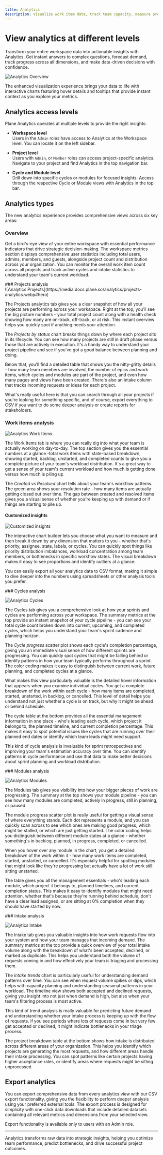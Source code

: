 ```yaml
---
title: Analytics
description: Visualize work item data, track team capacity, measure progress, and create custom charts.
---
```



# View analytics at different levels

Transform your entire workspace data into actionable insights with Analytics. Get instant answers to complex questions, forecast demand, track progress across all dimensions, and make data-driven decisions with confidence.

![Analytics Overview](https://media.docs.plane.so/analytics/analytics-overview.webp#hero)

The enhanced visualization experience brings your data to life with interactive charts featuring hover details and tooltips that provide instant context as you explore your metrics.

## Analytics access levels

Plane Analytics operates at multiple levels to provide the right insights:

- **Workspace level**  
  Users in the `Admin` roles have access to Analytics at the Workspace level. You can locate it on the left sidebar.

- **Project level**  
  Users with `Admin`, or `Member` roles can access project-specific analytics. Navigate to your project and find Analytics in the top navigation bar.

- **Cycle and Module level**  
  Drill down into specific cycles or modules for focused insights. Access through the respective Cycle or Module views with Analytics in the top bar.

## Analytics types

The new analytics experience provides comprehensive views across six key areas:

### Overview

Get a bird's-eye view of your entire workspace with essential performance indicators that drive strategic decision-making. The workspace metrics section displays comprehensive user statistics including total users, admins, members, and guests, alongside project count and distribution across your organization. You can monitor the overall work item count across all projects and track active cycles and intake statistics to understand your team's current workload.

<div className="tag-wrapper">
  ### Projects analysis
  <Tags tags={[{ name: "Pro", link: "https://plane.so/pricing", additionalClass: "pro" }]} />
</div>
![Analytics Projects](https://media.docs.plane.so/analytics/projects-analytics.webp#hero)

The Projects analytics tab gives you a clear snapshot of how all your projects are performing across your workspace. Right at the top, you'll see the big picture numbers - your total project count along with a health check showing how many are on-track, off-track, or at risk. This instant overview helps you quickly spot if anything needs your attention.

The _Projects by status_ chart breaks things down by where each project sits in its lifecycle. You can see how many projects are still in draft phase versus those that are actively in execution. It's a handy way to understand your project pipeline and see if you've got a good balance between planning and doing.

Below that, you'll find a detailed table that shows you the nitty-gritty details - how many team members are involved, the number of epics and work items, which cycles and modules are part of the project, and even how many pages and views have been created. There's also an intake column that tracks incoming requests or ideas for each project.

What's really useful here is that you can search through all your projects if you're looking for something specific, and of course, export everything to CSV if you want to do some deeper analysis or create reports for stakeholders.

### Work items analysis

![Analytics Work Items](https://media.docs.plane.so/analytics/work-item-analytics.webp#hero)

The Work Items tab is where you can really dig into what your team is actually working on day-to-day. The top section gives you the essential numbers at a glance -total work items with state-based breakdown, showing started, backlog, unstarted, and completed counts to give you a complete picture of your team's workload distribution. It's a great way to get a sense of your team's current workload and how much is getting done versus how much is piling up.

The _Created vs Resolved_ chart tells about your team's workflow patterns. The green area shows your resolution rate - how many items are actually getting closed out over time. The gap between created and resolved items gives you a visual sense of whether you're keeping up with demand or if things are starting to pile up.

#### Customized insights

![Customized insights](https://media.docs.plane.so/analytics/customized-insights.webp#hero)

The interactive chart builder lets you choose what you want to measure and then break it down by any dimension that matters to you - whether that's priority, assignee, state, labels, or cycles. You can quickly spot things like priority distribution imbalances, workload concentration among team members, or bottlenecks in specific workflow states. The visual breakdown makes it easy to see proportions and identify outliers at a glance.

You can easily export all your analytics data to CSV format, making it simple to dive deeper into the numbers using spreadsheets or other analysis tools you prefer.

<div className="tag-wrapper">
  ### Cycles analysis
  <Tags tags={[{ name: "Pro", link: "https://plane.so/pricing", additionalClass: "pro" }]} />
</div>

![Analytics Cycles](https://media.docs.plane.so/analytics/cycle-analytics.webp#hero)

The Cycles tab gives you a comprehensive look at how your sprints and cycles are performing across your workspace. The summary metrics at the top provide an instant snapshot of your cycle pipeline - you can see your total cycle count broken down into current, upcoming, and completed cycles, which helps you understand your team's sprint cadence and planning horizon.

The _Cycle progress_ scatter plot shows each cycle's completion percentage, giving you an immediate visual sense of how different sprints are progressing. You can quickly spot cycles that might be falling behind or identify patterns in how your team typically performs throughout a sprint. The color coding makes it easy to distinguish between current work, future planning, and completed cycles at a glance.

What makes this view particularly valuable is the detailed hover information that appears when you examine individual cycles. You get a complete breakdown of the work within each cycle - how many items are completed, started, unstarted, in backlog, or cancelled. This level of detail helps you understand not just whether a cycle is on track, but why it might be ahead or behind schedule.

The cycle table at the bottom provides all the essential management information in one place - who's leading each cycle, which project it belongs to, the planned timeline, and current completion percentage. This makes it easy to spot potential issues like cycles that are running over their planned end dates or identify which team leads might need support.

This kind of cycle analysis is invaluable for sprint retrospectives and improving your team's estimation accuracy over time. You can identify patterns in cycle performance and use that data to make better decisions about sprint planning and workload distribution.

<div className="tag-wrapper">
  ### Modules analysis
  <Tags tags={[{ name: "Pro", link: "https://plane.so/pricing", additionalClass: "pro" }]} />
</div>

![Analytics Modules](https://media.docs.plane.so/analytics/module-analytics.webp#hero)

The Modules tab gives you visibility into how your bigger pieces of work are progressing. The summary at the top shows your module pipeline - you can see how many modules are completed, actively in progress, still in planning, or paused.

The module progress scatter plot is really useful for getting a visual sense of where everything stands. Each dot represents a module, and you can quickly scan across to see which ones are making good progress, which might be stalled, or which are just getting started. The color coding helps you distinguish between different module states at a glance - whether something's in backlog, planned, in progress, completed, or cancelled.

When you hover over any module in the chart, you get a detailed breakdown of the work within it - how many work items are completed, started, unstarted, or cancelled. It's especially helpful for spotting modules that might look like they're progressing but actually have a lot of work still sitting unstarted.

The table gives you all the management essentials - who's leading each module, which project it belongs to, planned timelines, and current completion status. This makes it easy to identify modules that might need attention, whether that's because they're running behind schedule, don't have a clear lead assigned, or are sitting at 0% completion when they should have started by now.

<div className="tag-wrapper">
  ### Intake analysis
  <Tags tags={[{ name: "Pro", link: "https://plane.so/pricing", additionalClass: "pro" }]} />
</div>

![Analytics Intake](https://media.docs.plane.so/analytics/Intake-analytics.webp#hero)

The Intake tab gives you valuable insights into how work requests flow into your system and how your team manages that incoming demand. The summary metrics at the top provide a quick overview of your total intake volume along with the breakdown of what's been accepted, declined, or marked as duplicate. This helps you understand both the volume of requests coming in and how effectively your team is triaging and processing them.

The _Intake trends_ chart is particularly useful for understanding demand patterns over time. You can see when request volume spikes or dips, which helps with capacity planning and understanding seasonal patterns in your workload. The timeline view shows both accepted and declined requests, giving you insight into not just when demand is high, but also when your team's filtering process is most active.

This kind of trend analysis is really valuable for predicting future demand and understanding whether your intake process is keeping up with the flow of requests. If you see periods where lots of requests come in but very few get accepted or declined, it might indicate bottlenecks in your triage process.

The project breakdown table at the bottom shows how intake is distributed across different areas of your organization. This helps you identify which projects are generating the most requests, and how different areas handle their intake processing. You can spot patterns like certain projects having higher acceptance rates, or identify areas where requests might be sitting unprocessed.

## Export analytics

You can export comprehensive data from every analytics view with our CSV export functionality, giving you the flexibility to perform deeper analysis using your preferred external tools. The export process is designed for simplicity with one-click data downloads that include detailed datasets containing all relevant metrics and dimensions from your selected view.

Export functionality is available only to users with an Admin role.

---

Analytics transforms raw data into strategic insights, helping you optimize team performance, predict bottlenecks, and drive successful project outcomes.
